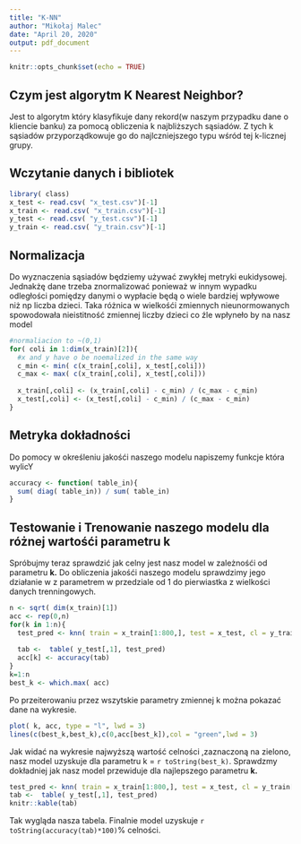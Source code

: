 ```yaml
---
title: "K-NN"
author: "Mikołaj Malec"
date: "April 20, 2020"
output: pdf_document
---
```


```r
knitr::opts_chunk$set(echo = TRUE)
```

## Czym jest algorytm K Nearest Neighbor?

Jest to algorytm który klasyfikuje dany rekord(w naszym przypadku dane o kliencie banku) za pomocą obliczenia k najbliższych sąsiadów.
Z tych k sąsiadów przyporządkowuje go do najlczniejszego typu wśród tej k-licznej grupy.

## Wczytanie danych i bibliotek

```r
library( class)
x_test <- read.csv( "x_test.csv")[-1]
x_train <- read.csv( "x_train.csv")[-1]
y_test <- read.csv( "y_test.csv")[-1]
y_train <- read.csv( "y_train.csv")[-1]
```

## Normalizacja

Do wyznaczenia sąsiadów będziemy używać zwykłej metryki eukidysowej. 
Jednakżę dane trzeba znormalizować ponieważ w innym wypadku odległości pomiędzy danymi o wypłacie będą o wiele bardziej wpływowe niż np liczba dzieci.
Taka różnica w wielkośći zmiennych nieunormowanych spowodowała  nieistitność zmiennej liczby dzieci co źle wpłyneło by na nasz model

```r
#normaliacion to ~(0,1)
for( coli in 1:dim(x_train)[2]){
  #x and y have o be noemalized in the same way
  c_min <- min( c(x_train[,coli], x_test[,coli]))
  c_max <- max( c(x_train[,coli], x_test[,coli]))
  
  x_train[,coli] <- (x_train[,coli] - c_min) / (c_max - c_min)
  x_test[,coli] <- (x_test[,coli] - c_min) / (c_max - c_min)
}
```

## Metryka dokładności

Do pomocy w określeniu jakośći naszego modelu napiszemy funkcje która wylicY 

```r
accuracy <- function( table_in){
  sum( diag( table_in)) / sum( table_in)
}
```

## Testowanie i Trenowanie naszego modelu dla różnej wartośći parametru **k**

Spróbujmy teraz sprawdzić jak celny jest nasz model w zależnośći od parametru **k.**
Do obliczenia jakośći naszego modelu sprawdzimy jego działanie w z parametrem w przedziale od 1 do pierwiastka z wielkości danych trenningowych.

```r
n <- sqrt( dim(x_train)[1]) 
acc <- rep(0,n)
for(k in 1:n){
  test_pred <- knn( train = x_train[1:800,], test = x_test, cl = y_train[1:800,], k=k)
  
  tab <-  table( y_test[,1], test_pred)
  acc[k] <- accuracy(tab)
}
k=1:n
best_k <- which.max( acc)
```

Po przeiterowaniu przez wszytskie parametry zmiennej k można pokazać dane na wykresie.


```r
plot( k, acc, type = "l", lwd = 3)
lines(c(best_k,best_k),c(0,acc[best_k]),col = "green",lwd = 3)
```

Jak widać na wykresie najwyższą wartość celności ,zaznaczoną na zielono, nasz model uzyskuje dla parametru k = `r toString(best_k)`.
Sprawdzmy dokładniej jak nasz model przewiduje dla najlepszego parametru **k.** 

```r
test_pred <- knn( train = x_train[1:800,], test = x_test, cl = y_train[1:800,], k=best_k)
tab <-  table( y_test[,1], test_pred)
knitr::kable(tab)
```

Tak wygląda nasza tabela. Finalnie model uzyskuje `r toString(accuracy(tab)*100)`% celności.